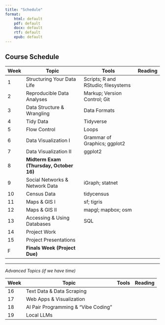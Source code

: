```yaml
---
title: "Schedule"
format: 
    html: default
    pdf: default
    docx: default
    rtf: default
    epub: default
---
```


## Course Schedule

| Week | **Topic**                          | **Tools**                        | Reading |
|------|------------------------------------|----------------------------------|---------|
| 1    | Structuring Your Data Life         | Scripts; R and RStudio; filesystems |         |
| 2    | Reproducible Data Analyses         | Markup; Version Control; Git     |         |
| 3    | Data Structure & Wrangling         | Data Formats                     |         |
| 4    | Tidy Data                          | Tidyverse                        |         |
| 5    | Flow Control                       | Loops                            |         |
| 6    | Data Visualization I               | Grammar of Graphics; ggplot2     |         |
| 7    | Data Visualization II              | ggplot2                          |         |
| 8    | **Midterm Exam (Thursday, October 16)** |                                  |         |
| 9    | Social Networks & Network Data     | iGraph; statnet                  |         |
| 10   | Census Data                        | tidycensus                       |         |
| 11   | Maps & GIS I                       | sf; tigris                       |         |
| 12   | Maps & GIS II                      | mapgl; mapbox; osm               |         |
| 13   | Accessing & Using Databases        | SQL                              |         |
| 14   | Project Work                       |                                  |         |
| 15   | Project Presentations              |                                  |         |
| F    | **Finals Week (Project Due)**      |                                  |         |

---

*Advanced Topics (if we have time)*

| Week | **Topic**                      | **Tools** | Reading |
|------|--------------------------------|-----------|---------|
| 16   | Text Data & Data Scraping      |           |         |
| 17   | Web Apps & Visualization       |           |         |
| 18   | AI Pair Programming & “Vibe Coding” |       |         |
| 19   | Local LLMs                     |           |         |